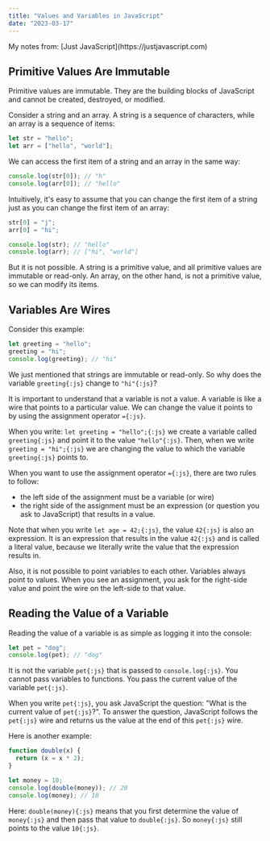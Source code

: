 ```yaml
---
title: "Values and Variables in JavaScript"
date: "2023-03-17"
---
```


<div className="info-bar">
  My notes from: [Just JavaScript](https://justjavascript.com)
</div>

## Primitive Values Are Immutable

Primitive values are immutable. They are the building blocks of JavaScript and cannot be created, destroyed, or modified.

Consider a string and an array. A string is a sequence of characters, while an array is a sequence of items:

```js
let str = "hello";
let arr = ["hello", "world"];
```

We can access the first item of a string and an array in the same way:

```js
console.log(str[0]); // "h"
console.log(arr[0]); // "hello"
```

Intuitively, it's easy to assume that you can change the first item of a string just as you can change the first item of an array:

```js
str[0] = "j";
arr[0] = "hi";

console.log(str); // "hello"
console.log(arr); // ["hi", "world"]
```

But it is not possible. A string is a primitive value, and all primitive values are immutable or read-only. An array, on the other hand, is not a primitive value, so we can modify its items.

## Variables Are Wires

Consider this example:

```js
let greeting = "hello";
greeting = "hi";
console.log(greeting); // "hi"
```

We just mentioned that strings are immutable or read-only. So why does the variable `greeting{:js}` change to `"hi"{:js}`?

It is important to understand that a variable is not a value. A variable is like a wire that points to a particular value. We can change the value it points to by using the assignment operator `={:js}`.

When you write: `let greeting = "hello";{:js}` we create a variable called `greeting{:js}` and point it to the value `"hello"{:js}`. Then, when we write `greeting = "hi";{:js}` we are changing the value to which the variable `greeting{:js}` points to.

When you want to use the assignment operator `={:js}`, there are two rules to follow:

- the left side of the assignment must be a variable (or wire)
- the right side of the assignment must be an expression (or question you ask to JavaScript) that results in a value.

Note that when you write `let age = 42;{:js}`, the value `42{:js}` is also an expression. It is an expression that results in the value `42{:js}` and is called a literal value, because we literally write the value that the expression results in.

Also, it is not possible to point variables to each other. Variables always point to values. When you see an assignment, you ask for the right-side value and point the wire on the left-side to that value.

## Reading the Value of a Variable

Reading the value of a variable is as simple as logging it into the console:

```js
let pet = "dog";
console.log(pet); // "dog"
```

It is not the variable `pet{:js}` that is passed to `console.log{:js}`. You cannot pass variables to functions. You pass the current value of the variable `pet{:js}`.

When you write `pet{:js}`, you ask JavaScript the question: "What is the current value of `pet{:js}`?". To answer the question, JavaScript follows the `pet{:js}` wire and returns us the value at the end of this `pet{:js}` wire.

Here is another example:

```js
function double(x) {
  return (x = x * 2);
}

let money = 10;
console.log(double(money)); // 20
console.log(money); // 10
```

Here: `double(money){:js}` means that you first determine the value of `money{:js}` and then pass that value to `double{:js}`. So `money{:js}` still points to the value `10{:js}`.

